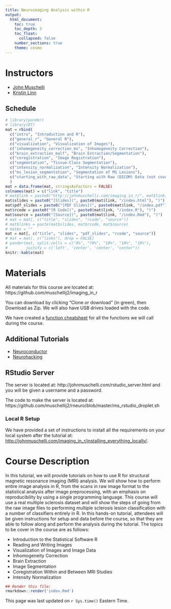 ```yaml
---
title: Neuroimaging Analysis within R
output:
  html_document:
    toc: true
    toc_depth: 3
    toc_float:
      collapsed: false
    number_sections: true   
    theme: cosmo
---
```



# Instructors

  * [John Muschelli](http://www.johnmuschelli.com/)
  * [Kristin Linn](http://www.kristinlinn.com/)


## Schedule

```r
# library(pander)
# library(DT)
mat = rbind(
  c("intro", "Introduction and R"),
  c("general_r", "General R"),
  c("visualization", "Visualization of Images"),
  c("inhomogeneity_correction_ms", "Inhomogeneity Correction"),
  c("brain_extraction_malf", "Brain Extraction/Segmentation"),
  c("coregistration", "Image Registration"),
  c("segmentation", "Tissue-Class Segmentation"),
  c("intensity_normalization", "Intensity Normalization"),
  c("ms_lesion_segmentation", "Segmentation of MS Lesions"),
  c("starting_with_raw_data", "Starting with Raw (DICOM) Data (not covered)")
  )
mat = data.frame(mat, stringsAsFactors = FALSE)
colnames(mat) = c("link", "title")
# mat$link = paste0("http://johnmuschelli.com/imaging_in_r/", mat$link)
mat$slides = paste0("[Slides](", paste0(mat$link, "/index.html"), ")")
mat$pdf_slides = paste0("[PDF Slides](", paste0(mat$link, "/index.pdf"), ")")
mat$rcode = paste0("[R Code](", paste0(mat$link, "/index.R"), ")")
mat$source = paste0("[Source](", paste0(mat$link, "/index.Rmd"), ")")
# mat = mat[, c("title", "slides", "rcode", "source")]
# mat$links = paste(mat$slides, mat$rcode, mat$source)
# mat$x = ""
mat = mat[, c("title", "slides", "pdf_slides", "rcode", "source")]
# mat = mat[, c("links"), drop = FALSE]
# pander(mat, split.cells = c("0%", "70%", "10%", "10%", "10%"),
#        justify = c('left', 'center', 'center', "center"))
knitr::kable(mat)
```


# Materials
All materials for this course are located at: 
https://github.com/muschellij2/imaging_in_r


You can download by clicking "Clone or download" (in green), then Download as Zip.  We will also have USB drives loaded with the code.

We have created a [function cheatsheet](https://github.com/muschellij2/neuro_backend/raw/master/cheatsheet/function_cheatsheet.pdf) for all the functions we will call during the course.


## Additional Tutorials

* [Neuroconductor](https://neuroconductor.org/neuroc-help)
* [Neurohacking](https://www.coursera.org/learn/neurohacking)

## RStudio Server
The server is located at:
http://johnmuschelli.com/rstudio_server.html
and you will be given a username and a password.

The code to make the server is located at:
https://github.com/muschellij2/rneuro/blob/master/ms_rstudio_droplet.sh

### Local R Setup

We have provided a set of instructions to install all the requirements on your local system after the tutorial at:
[http://johnmuschelli.com/imaging_in_r/installing_everything_locally/](http://johnmuschelli.com/imaging_in_r/installing_everything_locally/). 

# Course Description 
In this tutorial, we will provide tutorials on how to use R for structural magnetic resonance imaging (MRI) analysis. We will show how to perform entire image analysis in R, from the scans in raw image format to the statistical analysis after image preprocessing, with an emphasis on reproducibility by using a single programming language. This course will use a real multiple sclerosis dataset and will show the steps of going from the raw image files to performing multiple sclerosis lesion classification with a number of classifiers entirely in R. In this hands-on tutorial, attendees will be given instructions for setup and data before the course, so that they are able to follow along and perform the analysis during the tutorial. The topics to be cover in the course are as follows:

- Introduction to the Statistical Software R
- Reading and Writing Images
- Visualization of Images and Image Data
- Inhomogeneity Correction 
- Brain Extraction 
- Image Segmentation 
- Coregistration Within and Between MRI Studies
- Intensity Normalization 


```r
## Render this file:
rmarkdown::render('index.Rmd')
```

This page was last updated on `r Sys.time()` Eastern Time.
